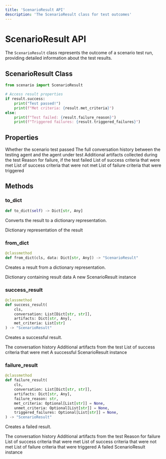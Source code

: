 ```yaml
---
title: 'ScenarioResult API'
description: 'The ScenarioResult class for test outcomes'
---
```


# ScenarioResult API

The `ScenarioResult` class represents the outcome of a scenario test run, providing detailed information about the test results.

## ScenarioResult Class

```python
from scenario import ScenarioResult

# Access result properties
if result.success:
    print("Test passed!")
    print(f"Met criteria: {result.met_criteria}")
else:
    print(f"Test failed: {result.failure_reason}")
    print(f"Triggered failures: {result.triggered_failures}")
```

## Properties

<ResponseField name="success" type="bool">
  Whether the scenario test passed
</ResponseField>

<ResponseField name="conversation" type="List[Dict[str, str]]">
  The full conversation history between the testing agent and the agent under test
</ResponseField>

<ResponseField name="artifacts" type="Dict[str, Any]">
  Additional artifacts collected during the test
</ResponseField>

<ResponseField name="failure_reason" type="Optional[str]">
  Reason for failure, if the test failed
</ResponseField>

<ResponseField name="met_criteria" type="List[str]">
  List of success criteria that were met
</ResponseField>

<ResponseField name="unmet_criteria" type="List[str]">
  List of success criteria that were not met
</ResponseField>

<ResponseField name="triggered_failures" type="List[str]">
  List of failure criteria that were triggered
</ResponseField>

## Methods

### to_dict

```python
def to_dict(self) -> Dict[str, Any]
```

Converts the result to a dictionary representation.

<ResponseField name="Returns" type="Dict[str, Any]">
  Dictionary representation of the result
</ResponseField>

### from_dict

```python
@classmethod
def from_dict(cls, data: Dict[str, Any]) -> "ScenarioResult"
```

Creates a result from a dictionary representation.

<ParamField path="data" type="Dict[str, Any]" required>
  Dictionary containing result data
</ParamField>

<ResponseField name="Returns" type="ScenarioResult">
  A new ScenarioResult instance
</ResponseField>

### success_result

```python
@classmethod
def success_result(
    cls,
    conversation: List[Dict[str, str]],
    artifacts: Dict[str, Any],
    met_criteria: List[str]
) -> "ScenarioResult"
```

Creates a successful result.

<ParamField path="conversation" type="List[Dict[str, str]]" required>
  The conversation history
</ParamField>

<ParamField path="artifacts" type="Dict[str, Any]" required>
  Additional artifacts from the test
</ParamField>

<ParamField path="met_criteria" type="List[str]" required>
  List of success criteria that were met
</ParamField>

<ResponseField name="Returns" type="ScenarioResult">
  A successful ScenarioResult instance
</ResponseField>

### failure_result

```python
@classmethod
def failure_result(
    cls,
    conversation: List[Dict[str, str]],
    artifacts: Dict[str, Any],
    failure_reason: str,
    met_criteria: Optional[List[str]] = None,
    unmet_criteria: Optional[List[str]] = None,
    triggered_failures: Optional[List[str]] = None,
) -> "ScenarioResult"
```

Creates a failed result.

<ParamField path="conversation" type="List[Dict[str, str]]" required>
  The conversation history
</ParamField>

<ParamField path="artifacts" type="Dict[str, Any]" required>
  Additional artifacts from the test
</ParamField>

<ParamField path="failure_reason" type="str" required>
  Reason for failure
</ParamField>

<ParamField path="met_criteria" type="List[str]" optional>
  List of success criteria that were met
</ParamField>

<ParamField path="unmet_criteria" type="List[str]" optional>
  List of success criteria that were not met
</ParamField>

<ParamField path="triggered_failures" type="List[str]" optional>
  List of failure criteria that were triggered
</ParamField>

<ResponseField name="Returns" type="ScenarioResult">
  A failed ScenarioResult instance
</ResponseField>
